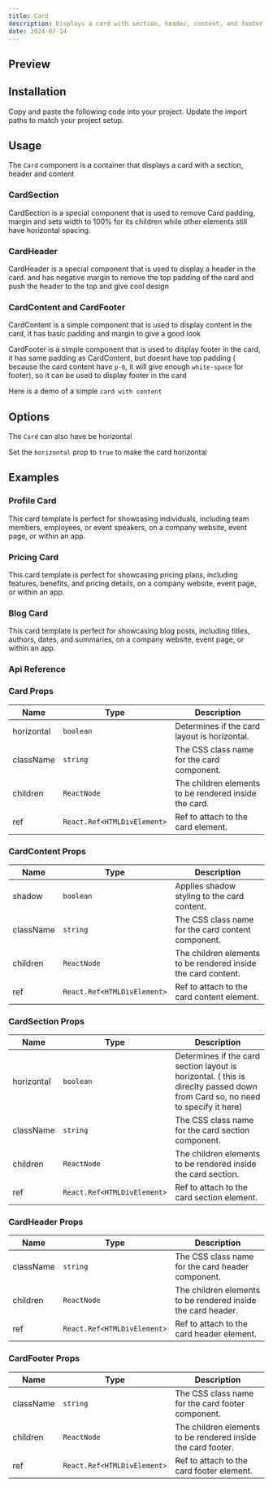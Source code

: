 ```yaml
---
title: Card
description: Displays a card with section, header, content, and footer.
date: 2024-07-14
---
```


## Preview

<ComponentPreview name="/ui/card-demos/card" />

## Installation

<Steps>
  <Step>Copy and paste the following code into your project.</Step>
  <ComponentSource name="ui/card" />
  <Step>Update the import paths to match your project setup.</Step>
</Steps>

## Usage

The `Card` component is a container that displays a card with a section, header and content

### CardSection

CardSection is a special component that is used to remove Card padding, margin and sets width to 100% for its children while other elements still have horizontal spacing.

<ComponentPreview name="/ui/card-demos/card-section" />

### CardHeader

CardHeader is a special component that is used to display a header in the card. and has negative margin to remove the top padding of the card and push the header to the top and give cool design

<ComponentPreview name="/ui/card-demos/card-header" />

### CardContent and CardFooter

CardContent is a simple component that is used to display content in the card, it has basic padding and margin to give a good look

CardFooter is a simple component that is used to display footer in the card, it has same padding as CardContent, but doesnt have top padding ( because the card content have `p-6`, it will give enough `white-space` for footer), so it can be used to display footer in the card

Here is a demo of a simple `card with content`

<ComponentPreview name="/ui/card-demos/card-content" />

## Options

The `Card` can also have be horizontal

Set the `horizontal` prop to `true` to make the card horizontal

<ComponentPreview name="/ui/card-demos/card-horizontal" />

## Examples

### Profile Card

This card template is perfect for showcasing individuals, including team members, employees, or event speakers, on a company website, event page, or within an app.

<ComponentPreview name="/ui/card-demos/card-examples/profile-card" />

### Pricing Card

This card template is perfect for showcasing pricing plans, including features, benefits, and pricing details, on a company website, event page, or within an app.

<ComponentPreview name="/ui/card-demos/card-examples/pricing-card" />

### Blog Card

This card template is perfect for showcasing blog posts, including titles, authors, dates, and summaries, on a company website, event page, or within an app.

<ComponentPreview name="/ui/card-demos/card-examples/blog-card" />

### Api Reference

### Card Props

| Name       | Type                        | Description                                           |
| ---------- | --------------------------- | ----------------------------------------------------- |
| horizontal | `boolean`                   | Determines if the card layout is horizontal.          |
| className  | `string`                    | The CSS class name for the card component.            |
| children   | `ReactNode`                 | The children elements to be rendered inside the card. |
| ref        | `React.Ref<HTMLDivElement>` | Ref to attach to the card element.                    |

### CardContent Props

| Name      | Type                        | Description                                                   |
| --------- | --------------------------- | ------------------------------------------------------------- |
| shadow    | `boolean`                   | Applies shadow styling to the card content.                   |
| className | `string`                    | The CSS class name for the card content component.            |
| children  | `ReactNode`                 | The children elements to be rendered inside the card content. |
| ref       | `React.Ref<HTMLDivElement>` | Ref to attach to the card content element.                    |

### CardSection Props

| Name       | Type                        | Description                                                                                                                   |
| ---------- | --------------------------- | ----------------------------------------------------------------------------------------------------------------------------- |
| horizontal | `boolean`                   | Determines if the card section layout is horizontal. ( this is direclty passed down from Card so, no need to specify it here) |
| className  | `string`                    | The CSS class name for the card section component.                                                                            |
| children   | `ReactNode`                 | The children elements to be rendered inside the card section.                                                                 |
| ref        | `React.Ref<HTMLDivElement>` | Ref to attach to the card section element.                                                                                    |

### CardHeader Props

| Name      | Type                        | Description                                                  |
| --------- | --------------------------- | ------------------------------------------------------------ |
| className | `string`                    | The CSS class name for the card header component.            |
| children  | `ReactNode`                 | The children elements to be rendered inside the card header. |
| ref       | `React.Ref<HTMLDivElement>` | Ref to attach to the card header element.                    |

### CardFooter Props

| Name      | Type                        | Description                                                  |
| --------- | --------------------------- | ------------------------------------------------------------ |
| className | `string`                    | The CSS class name for the card footer component.            |
| children  | `ReactNode`                 | The children elements to be rendered inside the card footer. |
| ref       | `React.Ref<HTMLDivElement>` | Ref to attach to the card footer element.                    |
